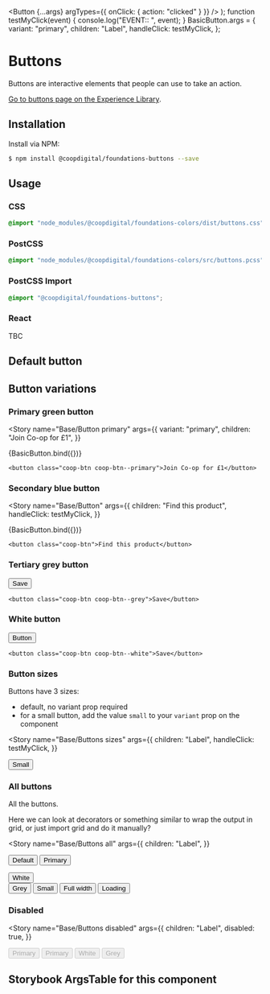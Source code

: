 
  <Button {...args} argTypes={{ onClick: { action: "clicked" } }} />
);
function testMyClick(event) {
  console.log("EVENT:: ", event);
}
BasicButton.args = {
  variant: "primary",
  children: "Label",
  handleClick: testMyClick,
};

<Meta title="Elements/Button" component={Button} />

# Buttons

Buttons are interactive elements that people can use to take an action.

[Go to buttons page on the Experience Library](https://pioneer-design-system.herokuapp.com/elements/buttons.html).

## Installation
Install via NPM:
```bash
$ npm install @coopdigital/foundations-buttons --save
```

## Usage

### CSS
```css
@import "node_modules/@coopdigital/foundations-colors/dist/buttons.css";
```

### PostCSS
```css
@import "node_modules/@coopdigital/foundations-colors/src/buttons.pcss";
```

### PostCSS Import
```css
@import "@coopdigital/foundations-buttons";
```

### React
TBC


## Default button

<Canvas>
  <BasicButton children="Default button" />
</Canvas>

## Button variations

### Primary green button

<Story
  name="Base/Button primary"
  args={{
    variant: "primary",
    children: "Join Co-op for £1", 
  }}
>
  {BasicButton.bind({})}
</Story>

```
<button class="coop-btn coop-btn--primary">Join Co-op for £1</button>
```

### Secondary blue button

<Story
  name="Base/Button"
  args={{
    children: "Find this product",
    handleClick: testMyClick,
  }}
>
  {BasicButton.bind({})}
</Story>

```
<button class="coop-btn">Find this product</button>
```

### Tertiary grey button

<Button variant="grey coop-btn--grey">Save</Button>

```
<button class="coop-btn coop-btn--grey">Save</button>
```

### White button

<div style={{ background: "#812373", display: "block", padding: "1rem" }} >
    <Button variant="white">Button</Button>
</div>

```
<button class="coop-btn coop-btn--white">Save</button>
```

### Button sizes

Buttons have 3 sizes:

- default, no variant prop required
- for a small button, add the value `small` to your `variant` prop on the component

<Story
  name="Base/Buttons sizes"
  args={{
    children: "Label",
    handleClick: testMyClick,
  }}
>
  
  
  <Button handleClick={testMyClick} size="small">Small</Button>
</Story>


### All buttons

All the buttons.

Here we can look at decorators or something similar to wrap the output in grid, or just import grid and do it manually?

<Story
  name="Base/Buttons all"
  args={{
    children: "Label",
  }}
>
  <Button>Default</Button>
  <Button variant="primary">Primary</Button>
  <div
    style={{ background: "grey", display: "inline-block", padding: ".25rem" }}
  >
    <Button variant="white">White</Button>
  </div>
  <Button variant="grey">Grey</Button>
  <Button size="small">Small</Button>
  <Button fullWidth>Full width</Button>
  <Button isLoading>Loading</Button>
</Story>



### Disabled

<Story
  name="Base/Buttons disabled"
  args={{
    children: "Label",
    disabled: true,
  }}
>
  <Button disabled>Primary</Button>
  <Button variant="primary" disabled>
    Primary
  </Button>
  <Button variant="white" disabled>
    White
  </Button>
  <Button variant="grey" disabled>
    Grey
  </Button>
</Story>

## Storybook ArgsTable for this component

<ArgsTable of={Button} />
